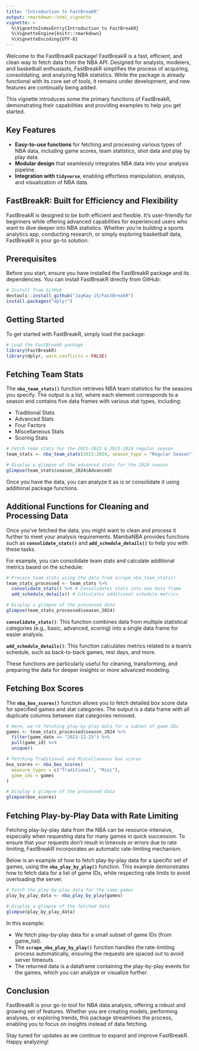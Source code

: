 ```yaml
---
title: "Introduction to FastBreakR"
output: rmarkdown::html_vignette
vignette: >
  %\VignetteIndexEntry{Introduction to FastBreakR}
  %\VignetteEngine{knitr::rmarkdown}
  %\VignetteEncoding{UTF-8}
---
```


Welcome to the FastBreakR package! FastBreakR is a fast, efficient, and clean way to fetch data from the NBA API. Designed for analysts, modelers, and basketball enthusiasts, FastBreakR simplifies the process of acquiring, consolidating, and analyzing NBA statistics. While the package is already functional with its core set of tools, it remains under development, and new features are continually being added.

This vignette introduces some the primary functions of FastBreakR, demonstrating their capabilities and providing examples to help you get started.

## Key Features

- **Easy-to-use functions** for fetching and processing various types of NBA data,
including game scores, team statistics, shot data and play by play data.
- **Modular design** that seamlessly integrates NBA data into your analysis pipeline.
- **Integration with `tidyverse`**, enabling effortless manipulation, analysis, and visualization of NBA data.

## FastBreakR: Built for Efficiency and Flexibility

FastBreakR is designed to be both efficient and flexible. It’s user-friendly for beginners while offering advanced capabilities for experienced users who want to dive deeper into NBA statistics. Whether you're building a sports analytics app, conducting research, or simply exploring basketball data, FastBreakR is your go-to solution.

## Prerequisites
Before you start, ensure you have installed the FastBreakR package and its dependencies. You can install FastBreakR directly from GitHub:

```r
# Install from GitHub
devtools::install_github("JayKay-15/FastBreakR")
install.packages("dplyr")
```

## Getting Started

To get started with FastBreakR, simply load the package:

```r
# Load the FastBreakR package
library(FastBreakR)
library(dplyr, warn.conflicts = FALSE)
```

## Fetching Team Stats

The **`nba_team_stats()`** function retrieves NBA team statistics for the seasons you specify. The output is a list, where each element corresponds to a season and contains five data frames with various stat types, including:

- Traditional Stats
- Advanced Stats
- Four Factors
- Miscellaneous Stats
- Scoring Stats


```r
# Fetch team stats for the 2022-2023 & 2023-2024 regular season
team_stats <- nba_team_stats(2023:2024, season_type = "Regular Season")

# Display a glimpse of the advanced stats for the 2024 season
glimpse(team_stats$season_2024$Advanced)
```

Once you have the data, you can analyze it as is or consolidate it using additional package functions.

## Additional Functions for Cleaning and Processing Data

Once you've fetched the data, you might want to clean and process it further to meet your analysis requirements. MambaNBA provides functions such as **`consolidate_stats()`** and **`add_schedule_details()`** to help you with these tasks.

For example, you can consolidate team stats and calculate additional metrics based on the schedule:

```r
# Process team stats using the data from scrape_nba_team_stats()
team_stats_processed <- team_stats %>%
  consolidate_stats() %>% # Consolidates stats into one data frame
  add_schedule_details() # Calculates additional schedule metrics

# Display a glimpse of the processed data
glimpse(team_stats_processed$season_2024)
```

**`consolidate_stats()`**: This function combines data from multiple statistical categories (e.g., basic, advanced, scoring) into a single data frame for easier analysis.

**`add_schedule_details()`**: This function calculates metrics related to a team's schedule, such as back-to-back games, rest days, and more.

These functions are particularly useful for cleaning, transforming, and preparing the data for deeper insights or more advanced modeling.

## Fetching Box Scores

The **`nba_box_scores()`** function allows you to fetch detailed box score data for specified games and stat categories. The output is a data frame with all duplicate columns between
stat categories removed.

```r
# Here, we're fetching play-by-play data for a subset of game IDs
games <- team_stats_processed$season_2024 %>%
  filter(game_date == "2023-12-25") %>%
  pull(game_id) %>%
  unique()

# Fetching Traditional and Miscellaneous box scores
box_scores <- nba_box_scores(
  measure_types = c("Traditional", "Misc"),
  game_ids = games
)

# Display a glimpse of the processed data
glimpse(box_scores)
```

## Fetching Play-by-Play Data with Rate Limiting

Fetching play-by-play data from the NBA can be resource-intensive, especially when requesting data for many games in quick succession. To ensure that your requests don't result in timeouts or errors due to rate limiting, FastBreakR incorporates an automatic rate-limiting mechanism.

Below is an example of how to fetch play-by-play data for a specific set of games, using the **`nba_play_by_play()`** function. This example demonstrates how to fetch data for a list of game IDs, while respecting rate limits to avoid overloading the server.

```r
# Fetch the play-by-play data for the same games
play_by_play_data <- nba_play_by_play(games)

# Display a glimpse of the fetched data
glimpse(play_by_play_data)
```

In this example:

- We fetch play-by-play data for a small subset of game IDs (from game_list).
- The **`scrape_nba_play_by_play()`** function handles the rate-limiting process automatically, ensuring the requests are spaced out to avoid server timeouts.
- The returned data is a dataframe containing the play-by-play events for the games, which you can analyze or visualize further.

## Conclusion

FastBreakR is your go-to tool for NBA data analysis, offering a robust and growing set of features. Whether you are creating models, performing analyses, or exploring trends, this package streamlines the process, enabling you to focus on insights instead of data fetching.

Stay tuned for updates as we continue to expand and improve FastBreakR. Happy analyzing!







